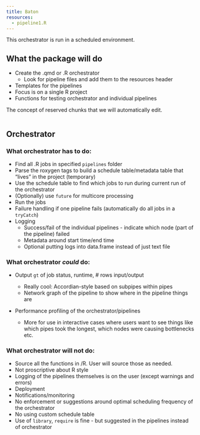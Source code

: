 ```yaml
---
title: Baton
resources: 
  - pipeline1.R
---
```


This orchestrator is run in a scheduled environment.

## What the package will do

-   Create the .qmd or .R orchestrator
    -   Look for pipeline files and add them to the resources header
-   Templates for the pipelines
-   Focus is on a single R project
-   Functions for testing orchestrator and individual pipelines

The concept of reserved chunks that we will automatically edit.

```r

```

## Orchestrator

### What orchestrator has to do:

-   Find all .R jobs in specified `pipelines` folder
-   Parse the roxygen tags to build a schedule table/metadata table that "lives" in the project (temporary)
-   Use the schedule table to find which jobs to run during current run of the orchestrator
-   (Optionally) use `future` for multicore processing
-   Run the jobs
-   Failure handling if one pipeline fails (automatically do all jobs in a `tryCatch`)
-   Logging
    -   Success/fail of the individual pipelines - indicate which node (part of the pipeline) failed
    -   Metadata around start time/end time
    -   Optional putting logs into data.frame instead of just text file

### What orchestrator *could* do:

-   Output `gt` of job status, runtime, \# rows input/output

    -   Really cool: Accordian-style based on subpipes within pipes
    -   Network graph of the pipeline to show where in the pipeline things are

-   Performance profiling of the orchestrator/pipelines

    -   More for use in interactive cases where users want to see things like which pipes took the longest, which nodes were causing bottlenecks etc.

### What orchestrator will not do:

-   Source all the functions in /R. User will source those as needed.
-   Not proscriptive about R style
-   Logging of the pipelines themselves is on the user (except warnings and errors)
-   Deployment
-   Notifications/monitoring
-   No enforcement or suggestions around optimal scheduling frequency of the orchestrator
-   No using custom schedule table
-   Use of `library`, `require` is fine - but suggested in the pipelines instead of orchestrator
